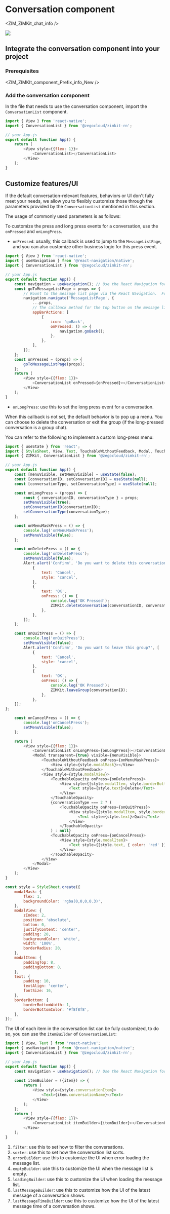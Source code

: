 # Conversation component


<ZIM_ZIMKit_chat_info />

<Frame width="200" height="auto" caption="">
    <img src="https://storage.zego.im/sdk-doc/Pics/ZIMKit/IOS/swift/conversation_demo.gif" />
</Frame>

## Integrate the conversation component into your project

### Prerequisites


<ZIM_ZIMKIt_component_Prefix_info_New />

### Add the conversation component

In the file that needs to use the conversation component, import the `ConversationList` component.

```javascript
import { View } from 'react-native';
import { ConversationList } from '@zegocloud/zimkit-rn';

// your App.js
export default function App() {
    return (
        <View style={{flex: 1}}>
            <ConversationList></ConversationList>
        </View>
    );
}
```

## Customize features/UI

If the default conversation-relevant features, behaviors or UI don't fully meet your needs, we allow you to flexibly customize those through the parameters provided by the `ConversationList` mentioned in this section. 

The usage of commonly used parameters is as follows:

<Accordion title="1. Custom press and long press events" defaultOpen="false">

To customize the press and long press events for a conversation, use the `onPressed` and `onLongPress`.

- `onPressed`: usually, this callback is used to jump to the `MessageListPage`, and you can also customize other business logic for this press event.

```javascript
import { View } from 'react-native';
import { useNavigation } from '@react-navigation/native';
import { ConversationList } from '@zegocloud/zimkit-rn';

// your App.js
export default function App() {
    const navigation = useNavigation(); // Use the React Navigation for page routing.
    const goToMessageListPage = props => {
        // Rount to the message list page via the React Navigation.  For more, refer to: https://reactnavigation.org/
        navigation.navigate('MessageListPage', {
            ...props,
            // The callback method for the top button on the message list page.
            appBarActions: [
                {
                    icon: 'goBack',
                    onPressed: () => {
                        navigation.goBack();
                    },
                },
            ],
        });
    };
    const onPressed = (props) => {
        goToMessageListPage(props);
    };
    return (
        <View style={{flex: 1}}>
            <ConversationList onPressed={onPressed}></ConversationList>
        </View>
    );
}
```

- `onLongPress`: use this to set the long press event for a conversation.

When this callback is not set, the default behavior is to pop up a menu. You can choose to delete the conversation or exit the group (if the long-pressed conversation is a group chat). 

You can refer to the following to implement a custom long-press menu:

```javascript
import { useState } from 'react';
import { StyleSheet, View, Text, TouchableWithoutFeedback, Modal, TouchableOpacity, Alert } from 'react-native';
import { ZIMKit, ConversationList } from '@zegocloud/zimkit-rn';

// your App.js
export default function App() {
    const [menuVisible, setMenuVisible] = useState(false);
    const [conversationID, setConversationID] = useState(null);
    const [conversationType, setConversationType] = useState(null);

    const onLongPress = (props) => {
        const { conversationID, conversationType } = props;
        setMenuVisible(true);
        setConversationID(conversationID);
        setConversationType(conversationType);
    };

    const onMenuMaskPress = () => {
        console.log('onMenuMaskPress');
        setMenuVisible(false);
    };

    const onDeletePress = () => {
        console.log('onDeletePress');
        setMenuVisible(false);
        Alert.alert('Confirm', 'Do you want to delete this conversation?', [
            {
                text: 'Cancel',
                style: 'cancel',
            },
            {
                text: 'OK',
                onPress: () => {
                    console.log('OK Pressed');
                    ZIMKit.deleteConversation(conversationID, conversationType);
                },
            },
        ]);
    };

    const onQuitPress = () => {
        console.log('onQuitPress');
        setMenuVisible(false);
        Alert.alert('Confirm', 'Do you want to leave this group?', [
            {
                text: 'Cancel',
                style: 'cancel',
            },
            {
                text: 'OK',
                onPress: () => {
                    console.log('OK Pressed');
                    ZIMKit.leaveGroup(conversationID);
                },
            },
    ]);
};

    const onCancelPress = () => {
        console.log('onCancelPress');
        setMenuVisible(false);
    };

    return (
        <View style={{flex: 1}}>
            <ConversationList onLongPress={onLongPress}></ConversationList>
            <Modal transparent={true} visible={menuVisible}>
                <TouchableWithoutFeedback onPress={onMenuMaskPress}>
                    <View style={style.modalMask}></View>
                </TouchableWithoutFeedback>
                <View style={style.modalView}>
                    <TouchableOpacity onPress={onDeletePress}>
                        <View style={[style.modalItem, style.borderBottom]}>
                            <Text style={style.text}>Delete</Text>
                        </View>
                    </TouchableOpacity>
                    {conversationType === 2 ? (
                        <TouchableOpacity onPress={onQuitPress}>
                            <View style={[style.modalItem, style.borderBottom]}>
                                <Text style={style.text}>Quit</Text>
                            </View>
                        </TouchableOpacity>
                    ) : null}
                    <TouchableOpacity onPress={onCancelPress}>
                        <View style={style.modalItem}>
                            <Text style={[style.text, { color: 'red' }]}>Cancel</Text>
                        </View>
                    </TouchableOpacity>
                </View>
            </Modal>
        </View>
    );
}

const style = StyleSheet.create({
    modalMask: {
        flex: 1,
        backgroundColor: 'rgba(0,0,0,0.3)',
    },
    modalView: {
        zIndex: 2,
        position: 'absolute',
        bottom: 0,
        justifyContent: 'center',
        padding: 20,
        backgroundColor: 'white',
        width: '100%',
        borderRadius: 20,
    },
    modalItem: {
        paddingTop: 8,
        paddingBottom: 8,
    },
    text: {
        padding: 10,
        textAlign: 'center',
        fontSize: 16,
    },
    borderBottom: {
        borderBottomWidth: 1,
        borderBottomColor: '#f8f8f8',
    },
});
```

</Accordion>

<Accordion title="2. Custom conversation list UI" defaultOpen="false">

The UI of each item in the conversation list can be fully customized, to do so, you can use the `itemBuilder` of `ConversationList`:

```javascript
import { View, Text } from 'react-native';
import { useNavigation } from '@react-navigation/native';
import { ConversationList } from '@zegocloud/zimkit-rn';

// your App.js
export default function App() {
    const navigation = useNavigation(); // Use the React Navigation for page routing.
    
    const itemBuilder = ({item}) => {
        return (
            <View style={style.conversationItem}>
                <Text>{item.conversationName}</Text>
            </View>
        );
    };
    return (
        <View style={{flex: 1}}>
            <ConversationList itemBuilder={itemBuilder}></ConversationList>
        </View>
    );
}
```

</Accordion>

<Accordion title="Click to see the list of other interfaces" defaultOpen="false">

1. `filter`: use this to set how to filter the conversations.
2. `sorter`: use this to set how the conversation list sorts.
3. `errorBuilder`: use this to customize the UI when error loading the message list.
4. `emptyBuilder`: use this to customize the UI when the message list is empty.
5. `loadingBuilder`: use this to customize the UI when loading the message list.
6. `lastMessageBuilder`: use this to customize how the UI of the latest message of a conversation shows. 
7. `lastMessageTimeBuilder`: use this to customize how the UI of the latest message time of a conversation shows.

</Accordion>

